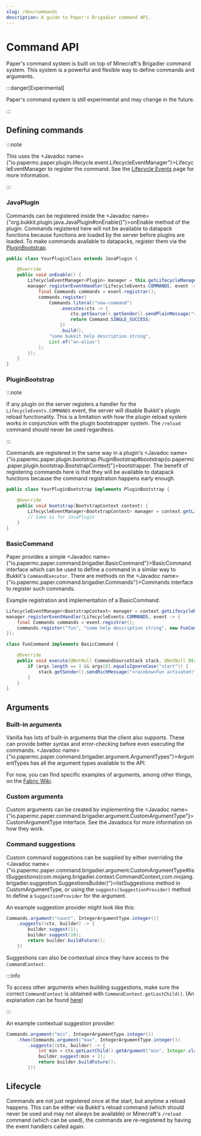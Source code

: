```yaml
---
slug: /dev/commands
description: A guide to Paper's Brigadier command API.
---
```


# Command API

Paper's command system is built on top of Minecraft's Brigadier command system. This system is a
powerful and flexible way to define commands and arguments.

:::danger[Experimental]

Paper's command system is still experimental and may change in the future.

:::

## Defining commands

:::note

This uses the <Javadoc name={"io.papermc.paper.plugin.lifecycle.event.LifecycleEventManager"}>LifecycleEventManager</Javadoc>
to register the command. See the [Lifecycle Events](./lifecycle.mdx) page for more information.

:::

### JavaPlugin

Commands can be registered inside the <Javadoc name={"org.bukkit.plugin.java.JavaPlugin#onEnable()"}>onEnable</Javadoc>
method of the plugin. Commands registered here will not be available to datapack functions because
functions are loaded by the server before plugins are loaded. To make commands available to
datapacks, register them via the [PluginBootstrap](#pluginbootstrap).

```java
public class YourPluginClass extends JavaPlugin {

    @Override
    public void onEnable() {
        LifecycleEventManager<Plugin> manager = this.getLifecycleManager();
        manager.registerEventHandler(LifecycleEvents.COMMANDS, event -> {
            final Commands commands = event.registrar();
            commands.register(
                Commands.literal("new-command")
                    .executes(ctx -> {
                        ctx.getSource().getSender().sendPlainMessage("some message");
                        return Command.SINGLE_SUCCESS;
                    })
                    .build(),
                "some bukkit help description string",
                List.of("an-alias")
            );
        });
    }
}
```

### PluginBootstrap

:::note

If any plugin on the server registers a handler for the `LifecycleEvents.COMMANDS` event, the
server will disable Bukkit's plugin reload functionality. This is a limitation with how
the plugin reload system works in conjunction with the plugin bootstrapper system. The `/reload`
command should never be used regardless.

:::

Commands are registered in the same way in a plugin's
<Javadoc name={"io.papermc.paper.plugin.bootstrap.PluginBootstrap#bootstrap(io.papermc.paper.plugin.bootstrap.BootstrapContext)"}>bootstrapper</Javadoc>.
The benefit of registering commands here is that they will be available to datapack functions
because the command registration happens early enough.

```java
public class YourPluginBootstrap implements PluginBootstrap {

    @Override
    public void bootstrap(BootstrapContext context) {
        LifecycleEventManager<BootstrapContext> manager = context.getLifecycleManager();
        // Same as for JavaPlugin
    }
}
```

### BasicCommand

Paper provides a simple <Javadoc name={"io.papermc.paper.command.brigadier.BasicCommand"}>BasicCommand</Javadoc>
interface which can be used to define a command in a similar way to Bukkit's `CommandExecutor`.
There are methods on the <Javadoc name={"io.papermc.paper.command.brigadier.Commands"}>Commands</Javadoc> interface
to register such commands.

Example registration and implementation of a BasicCommand:

```java
LifecycleEventManager<BootstrapContext> manager = context.getLifecycleManager();
manager.registerEventHandler(LifecycleEvents.COMMANDS, event -> {
    final Commands commands = event.registrar();
    commands.register("fun", "some help description string", new FunCommand());
});
```

```java
class FunCommand implements BasicCommand {

    @Override
    public void execute(@NotNull CommandSourceStack stack, @NotNull String[] args) {
        if (args.length == 1 && args[0].equalsIgnoreCase("start")) {
            stack.getSender().sendRichMessage("<rainbow>Fun activated!");
        }
    }
}
```

## Arguments

### Built-in arguments

Vanilla has lots of built-in arguments that the client also supports. These can provide better
syntax and error-checking before even executing the commands. <Javadoc name={"io.papermc.paper.command.brigadier.argument.ArgumentTypes"}>ArgumentTypes</Javadoc>
has all the argument types available to the API.

For now, you can find specific examples of arguments, among other things, on the [Fabric Wiki](https://fabricmc.net/wiki/tutorial:commands).

### Custom arguments

Custom arguments can be created by implementing the <Javadoc name={"io.papermc.paper.command.brigadier.argument.CustomArgumentType"}>CustomArgumentType</Javadoc>
interface. See the Javadocs for more information on how they work.

### Command suggestions

Custom command suggestions can be supplied by either overriding the
<Javadoc name={"io.papermc.paper.command.brigadier.argument.CustomArgumentType#listSuggestions(com.mojang.brigadier.context.CommandContext,com.mojang.brigadier.suggestion.SuggestionsBuilder)"}>listSuggestions</Javadoc>
method in CustomArgumentType, or using the `suggests(SuggestionProvider)` method to define a `SuggestionProvider` for the argument.

An example suggestion provider might look like this:
```java
Commands.argument("count", IntegerArgumentType.integer())
    .suggests((ctx, builder) -> {
        builder.suggest(1);
        builder.suggest(10);
        return builder.buildFuture();
    })
```

Suggestions can also be contextual since they have access to the `CommandContext`.

:::info

To access other arguments when building suggestions, make sure the correct `CommandContext`
is obtained with `CommandContext.getLastChild()`.
(An explanation can be found [here](https://github.com/PaperMC/Paper/issues/11384#issuecomment-2339090369))

:::

An example contextual suggestion provider:
```java
Commands.argument("min", IntegerArgumentType.integer())
    .then(Commands.argument("max", IntegerArgumentType.integer())
        .suggests((ctx, builder) -> {
            int min = ctx.getLastChild().getArgument("min", Integer.class);
            builder.suggest(min + 1);
            return builder.buildFuture();
        }))
```

## Lifecycle

Commands are not just registered once at the start, but anytime a reload happens. This can be
either via Bukkit's reload command (which should never be used and may not always be available) or
Minecraft's `/reload` command (which can be used), the commands are re-registered by having the
event handlers called again.
